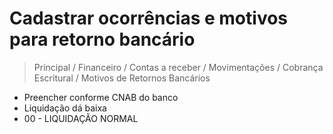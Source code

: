 # Cadastrar ocorrências e motivos para retorno bancário
> Principal / Financeiro / Contas a receber / Movimentações / Cobrança Escritural / Motivos de Retornos Bancários
- Preencher conforme CNAB do banco
- Liquidação dá baixa
- 00 - LIQUIDAÇÃO NORMAL